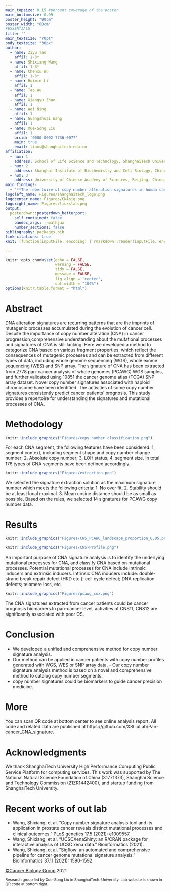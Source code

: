 ```yaml
---
main_topsize: 0.15 #percent coverage of the poster
main_bottomsize: 0.09
poster_height: "90cm"
poster_width: "60cm"
#ESSENTIALS
title: ''
main_textsize: "70pt"
body_textsize: "30px"
author:
  - name: Ziyu Tao
    affil: 1-3*
  - name: Shixiang Wang
    affil: 1-3*
  - name: Chenxu Wu
    affil: 1-3*
  - name: Huimin Li
    affil: 1
  - name: Tao Wu
    affil: 1
  - name: Xiangyu Zhao
    affil: 1
  - name: Wei Ning
    affil: 1
  - name: Guangshuai Wang
    affil: 1
  - name: Xue-Song Liu
    affil: 1
    orcid: '0000-0002-7736-0077'
    main: true
    email: liuxs@shanghaitech.edu.cn
affiliation:
  - num: 1
    address: School of Life Science and Technology, ShanghaiTech University, Shanghai 201203, China
  - num: 2
    address: Shanghai Institute of Biochemistry and Cell Biology, Chinese Academy of Sciences, Shanghai, China
  - num: 3
    address: University of Chinese Academy of Sciences, Beijing, China
main_findings:
  - "**The repertoire of copy number alteration signatures in human cancer**"
logoleft_name: Figures/shanghaitech_logo.png
logocenter_name: Figures/CNAsig.png
logoright_name: Figures/liuxslab.png
output: 
  posterdown::posterdown_betterport:
    self_contained: false
    pandoc_args: --mathjax
    number_sections: false
bibliography: packages.bib
link-citations: true
knit: (function(inputFile, encoding) { rmarkdown::render(inputFile, encoding = encoding, output_file = file.path(dirname(inputFile), 'index.html')) })

---
```


```r
knitr::opts_chunk$set(echo = FALSE,
                      warning = FALSE,
                      tidy = FALSE,
                      message = FALSE,
                      fig.align = 'center',
                      out.width = "100%")
options(knitr.table.format = "html") 
```

# Abstract

DNA alteration signatures are recurring patterns that are the imprints of mutagenic processes accumulated during the evolution of cancer cell. Despite the importance of copy number alteration (CNA) in cancer progression,comprehensive understanding about the mutational processes and signatures of CNA is still lacking. Here we developed a method to categorize CNA based on various fragment properties, which reflect the consequences of mutagenic processes and can be extracted from different types of data, including whole genome sequencing (WGS), whole exome sequencing (WES) and SNP array. The signature of CNA has been extracted from 2778 pan-cancer analysis of whole genomes (PCAWG) WGS samples, and further validated using 10851 the cancer genome atlas (TCGA) SNP array dataset. Novel copy number signatures associated with haploid chromosome have been identified. The activities of some copy number signatures consistently predict cancer patients’ prognosis. This study provides a repertoire for understanding the signatures and mutational processes of CNA.


# Methodology 


```r
knitr::include_graphics("Figures/copy number classification.png")
```

For each CNA segment, the following features have been considered: 1, segment context, including segment shape and copy number change number; 2, Absolute copy number; 3, LOH status; 4, segment size. In total 176 types of CNA segments have been defined accordingly. 

```r
knitr::include_graphics("Figures/extraction.png")
```
We selected the signature extraction solution as the maximum signature number which meets the following criteria:
1.	No over fit.
2.	Stability should be at least local maximal.
3.	Mean cosine distance should be as small as possible.
Based on the rules, we selected 14 signatures for PCAWG copy number data.

# Results

```r
knitr::include_graphics("Figures/CNS_PCAWG_landscape_proportion_0.05.png")
```

```r
knitr::include_graphics("Figures/CNS-Profile.png")
```

An important purpose of CNA signature analysis is to identify the underlying mutational processes for CNA, and classify CNA based on mutational processes. Potential mutational processes for CNA include intrinsic inducers and extrinsic inducers. Intrinsic CNA inducers include: double-strand break repair defect (HRD etc.); cell cycle defect; DNA replication defects; telomere loss, etc. 

```r
knitr::include_graphics("Figures/pcawg_cox.png")
```

The CNA signatures extracted from cancer patients could be cancer prognosis biomarkers.In pan-cancer level, activities of CNS11, CNS12 are significantly associated with poor OS.


# Conclusion

- We developed a unified and comprehensive method for copy number signature analysis. 
- Our method can be applied in cancer patients with copy number profiles generated with WGS, WES or SNP array data. - Our copy number signature analysis method is based on a novel and comprehensive method to catalog copy number segments.
- copy number signatures could be biomarkers to guide cancer precision medicine. 

# More
You can scan QR code at bottom center to see online analysis report. All code and related data are published at https://github.com/XSLiuLab/Pan-cancer_CNA_signature.

# Acknowledgments

We thank ShanghaiTech University High Performance Computing Public Service Platform for computing services. This work was supported by The National Natural Science Foundation of China (31771373), Shanghai Science and Technology Commission (21ZR1442400), and startup funding from ShanghaiTech University. 

# Recent works of out lab

- Wang, Shixiang, et al. "Copy number signature analysis tool and its application in prostate cancer reveals distinct mutational processes and clinical outcomes." PLoS genetics 17.5 (2021): e1009557.
- Wang, Shixiang, et al. "UCSCXenaShiny: an R/CRAN package for interactive analysis of UCSC xena data." Bioinformatics (2021).
- Wang, Shixiang, et al. "Sigflow: an automated and comprehensive pipeline for cancer genome mutational signature analysis." Bioinformatics 37.11 (2021): 1590-1592.

[©Cancer Biology Group](https://github.com/XSLiuLab/) 2021

<small>Research group led by Xue-Song Liu in ShanghaiTech. University. Lab website is shown in QR code at bottom right.</small>

